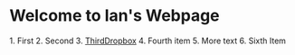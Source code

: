 = Welcome to Ian's Webpage =
1. First
2. Second
3. [[ThirdDropbox]]
4. Fourth item 
5. More text
6. Sixth Item
